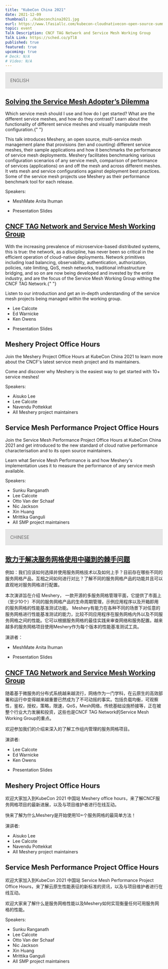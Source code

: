 ```yaml
---
title: "KubeCon China 2021"
date: 2021-12-09
thumbnail: ./kubeconchina2021.jpg
eurl: https://www.lfasiallc.com/kubecon-cloudnativecon-open-source-summit-china/
topic: event
Talk Description: CNCF TAG Network and Service Mesh Working Group
Talk Link: https://sched.co/pTl8
published: true
featured: true
upcoming: true
# Deck: N/A
# Video: N/A
---
```


<div style="background-color:#E6E6E6;border-top: 1px #D3D3D3 solid; border-bottom: 1px #D3D3D3 solid; padding: 1rem; align:center;color:#666;margin-bottom:1rem;">ENGLISH</div>

<h2>
  <a href="https://kccncosschn21.sched.com/event/pcbq/ji-jie-zhi-ke-zha-mu-solving-the-service-mesh-adopters-dilemma-anita-ihuman-layer5?iframe=no">
    Solving the Service Mesh Adopter’s Dilemma
  </a>
</h2>

<p>
  Which service mesh should I use and how do I get started? What are the
  different service meshes, and how do they contrast? Learn about the
  functionality of different service meshes and visually manipulate mesh
  configuration.{" "}
</p>

<p>
  This talk introduces Meshery, an open source, multi-service mesh management
  plane that provisions (ten and counting) different service meshes, their
  sample applications and how it benchmarks the performance of service mesh
  deployments. Meshery facilitates benchmarking various configuration scenarios
  of any service mesh, comparison of performance of services (applications) on
  and off the mesh and across different meshes. It vets mesh and service
  configurations against deployment best practices. Some of the service mesh
  projects use Meshery as their performance benchmark tool for each release.
</p>

Speakers:

<ul>
  <li>
    MeshMate <Link to="/community/members/anita-ihuman">Anita Ihuman</Link>
  </li>
</ul>

- <Link to={slidesAdopt}>Presentation Slides</Link>

<h2>
  <a href="https://kccncosschn21.sched.com/event/pcYk/cncf-tag-jie-zhang-re-jie-yuan-cncf-tag-network-and-service-mesh-working-group-lee-calcote-layer5-ed-warnicke-cisco-ken-owens-fiserv?iframe=no">
    CNCF TAG Network and Service Mesh Working Group
  </a>
</h2>

<p>
  With the increasing prevalence of microservice-based distributed systems, this
  is true: the network, as a discipline, has never been so critical in the
  efficient operation of cloud-native deployments. Network primitives including
  load balancing, observability, authentication, authorization, policies, rate
  limiting, QoS, mesh networks, traditional infrastructure bridging, and so on
  are now being developed and invested by the entire industry, and are the focus
  of the Service Mesh Working Group withing the CNCF TAG Network.{" "}
</p>
<p>
  Listen to our introduction and get an in-depth understanding of the service
  mesh projects being managed within the working group.
</p>
<ul>
<li><Link to="/community/members/lee-calcote">Lee Calcote</Link></li>
<li>Ed Warnicke</li>
<li>Ken Owens</li>
</ul>

- <Link to={slidesTAG}>Presentation Slides</Link>

<h2>Meshery Project Office Hours</h2>

<p>Join the Meshery Project Office Hours at KubeCon China 2021 to learn more about the CNCF's latest service mesh project and its maintainers.</p>
<p>Come and discover why Meshery is the easiest way to get started with 10+ service meshes!</p>

Speakers:
<ul>
<li><Link to="/community/members/aisuko-li">Aisuko Lee</Link></li>
<li><Link to="/community/members/lee-calcote">Lee Calcote</Link></li>
<li><Link to="/community/members/navendu-pottekkat">Navendu Pottekkat</Link></li>
<li>All Meshery project maintainers</li>
</ul>

<h2>Service Mesh Performance Project Office Hours</h2>

<p>Join the Service Mesh Performance Project Office Hours at KubeCon China 2021 and get introduced to the new standard of cloud native performance characterisation and to its open source maintainers.</p>
<p>Learn what Service Mesh Performance is and how Meshery's implementation uses it to measure the performance of any service mesh available.</p>


Speakers:
<ul>
<li><Link to="/community/members/sunku-ranganath">Sunku Ranganath</Link></li>
<li><Link to="/community/members/lee-calcote">Lee Calcote</Link></li>
<li><Link to="/community/members/otto-van-der-schaaf">Otto Van der Schaaf</Link></li>
<li><Link to="/community/members/nic-jackson">Nic Jackson</Link></li>
<li>Xin Huang</li>
<li>Mrittika Ganguli</li>
<li>All SMP project maintainers</li>
</ul>

<div style="background-color:#E6E6E6;border-top: 1px #D3D3D3 solid; border-bottom: 1px #D3D3D3 solid; padding: 1rem; align:center;color:#666;margin-bottom:1rem;">CHINESE</div>

<h2><a href="https://sched.co/nPOK">致力于解决服务网格使用中碰到的棘手问题</a></h2>

<p>例如：我们应该如何选择并使用服务网格技术以及如何上手？目前存在哪些不同的服务网格产品，互相之间如何进行对比？了解不同的服务网格产品的功能并且可以直观地对服务网格进行配置。 </p>
<p>本次演讲旨在介绍 Meshery， 一款开源的多服务网格管理平面，它提供了市面上（至少10个）不同的服务网格产品的生命周期管理，示例应用程序以及开箱即用的服务网格的性能基准测试功能。 Meshery有能力在各种不同的场景下对任意的服务网格进行性能基准测试的能力，比较不同应用程序在服务网格内外以及不同服务网格之间的性能。它可以根据服务网格的最佳实践来审查网络和服务配置。越来越多的服务网格项目使用Meshery作为每个版本的性能基准测试工具。 </p>

演讲者：
<ul>
<li>MeshMate <Link to="/community/members/anita-ihuman">Anita Ihuman</Link></li>
</ul>

- <Link to={slidesAdopt}>Presentation Slides</Link>


<h2><a href="https://sched.co/pTl8">CNCF TAG Network and Service Mesh Working Group</a></h2>

<p>随着基于微服务的分布式系统越来越流行，网络作为一门学科，在云原生的高效部署和运行中变得越来越重要已然成为了不可动摇的事实。包括负载均衡，可观察性，鉴权，授权，策略，限速，QoS，Mesh网络，传统基础设施桥接等，正在被整个行业大力发展和投资，这些也是CNCF TAG Network的Service Mesh Working Group的重点。 </p>
<p>欢迎参加我们的介绍来深入的了解工作组内管理的服务网格项目。 </p>

演讲者:
<ul>
<li><Link to="/community/members/lee-calcote">Lee Calcote</Link></li>
<li>Ed Warnicke</li>
<li>Ken Owens</li>
</ul>

- <Link to={slidesTAG}>Presentation Slides</Link>


<h2>Meshery Project Office Hours</h2>

<p>欢迎大家加入到KubeCon 2021 中国站 Meshery office hours，来了解CNCF服务网格项目的最新进展，以及与项目维护者进行在线互动。 </p>
<p>快来了解为什么Meshery是开始使用10+个服务网格的最简单方法！</p>


演讲者:
<ul>
<li><Link to="/community/members/aisuko-li">Aisuko Lee</Link></li>
<li><Link to="/community/members/lee-calcote">Lee Calcote</Link></li>
<li><Link to="/community/members/navendu-pottekkat">Navendu Pottekkat</Link></li>
<li>All Meshery project maintainers</li>
</ul>

<h2>Service Mesh Performance Project Office Hours</h2>

<p>欢迎大家加入到KubeCon 2021 中国站 Service Mesh Performance Project Office Hours，来了解云原生性能表征的新标准的资讯，以及与项目维护者进行在线互动。 </p>
<p>欢迎大家来了解什么是服务网格性能以及Meshery如何实现衡量任何可用服务网格的性能。 </p>


Speakers:
<ul>
<li><Link to="/community/members/sunku-ranganath">Sunku Ranganath</Link></li>
<li><Link to="/community/members/lee-calcote">Lee Calcote</Link></li>
<li><Link to="/community/members/otto-van-der-schaaf">Otto Van der Schaaf</Link></li>
<li><Link to="/community/members/nic-jackson">Nic Jackson</Link></li>
<li>Xin Huang</li>
<li>Mrittika Ganguli</li>
<li>All SMP project maintainers</li>
</ul>
<br />
